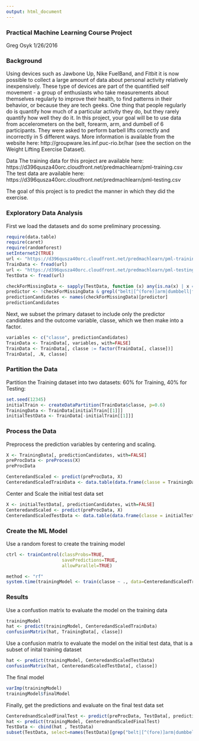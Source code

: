 ```yaml
---
output: html_document
---
```


### Practical Machine Learning Course Project
Greg Osyk
1/26/2016
  
### Background

Using devices such as Jawbone Up, Nike FuelBand, and Fitbit it is now possible to collect a large amount of data about personal activity relatively inexpensively. These type of devices are part of the quantified self movement - a group of enthusiasts who take measurements about themselves regularly to improve their health, to find patterns in their behavior, or because they are tech geeks. One thing that people regularly do is quantify how much of a particular activity they do, but they rarely quantify how well they do it. In this project, your goal will be to use data from accelerometers on the belt, forearm, arm, and dumbell of 6 participants. They were asked to perform barbell lifts correctly and incorrectly in 5 different ways. More information is available from the website here: http://groupware.les.inf.puc-rio.br/har (see the section on the Weight Lifting Exercise Dataset).

Data
The training data for this project are available here:
https://d396qusza40orc.cloudfront.net/predmachlearn/pml-training.csv
The test data are available here:
https://d396qusza40orc.cloudfront.net/predmachlearn/pml-testing.csv

The goal of this project is to predict the manner in which they did the exercise. 


### Exploratory Data Analysis
First we load the datasets and do some preliminary processing.
```r
require(data.table)
require(caret)
require(randomforest)
setInternet2(TRUE)
url <- "https://d396qusza40orc.cloudfront.net/predmachlearn/pml-training.csv"
TrainData <- fread(url)
url <- "https://d396qusza40orc.cloudfront.net/predmachlearn/pml-testing.csv"
TestData <- fread(url)

checkForMissingData <- sapply(TestData, function (x) any(is.na(x) | x == ""))
predictor <- !checkForMissingData & grepl("belt|[^(fore)]arm|dumbbell|forearm", names(checkForMissingData))
predictionCandidates <- names(checkForMissingData)[predictor]
predictionCandidates
```
Next, we subset the primary dataset to include only the predictor candidates and the outcome variable, classe, which we then make into a factor.
```r
variables <- c("classe", predictionCandidates)
TrainData <- TrainData[, variables, with=FALSE]
TrainData <- TrainData[, classe := factor(TrainData[, classe])]
TrainData[, .N, classe]
```
### Partition the Data
Partition the Training dataset into two datasets: 60% for Training, 40% for Testing:
```r
set.seed(12345)
initialTrain <- createDataPartition(TrainData$classe, p=0.6)
TrainingData <- TrainData[initialTrain[[1]]]
initialTestData <- TrainData[-initialTrain[[1]]]
```
### Process the Data
Preprocess the prediction variables by centering and scaling.
```r
X <- TrainingData[, predictionCandidates, with=FALSE]
preProcData <- preProcess(X)
preProcData

CenteredandScaled <- predict(preProcData, X)
CenteredandScaledTrainData <- data.table(data.frame(classe = TrainingData[, classe], CenteredandScaled))
```
Center and Scale the initial test data set
```r
X <- initialTestData[, predictionCandidates, with=FALSE]
CenteredandScaled <- predict(preProcData, X)
CenteredandScaledTestData <- data.table(data.frame(classe = initialTestData[, classe], CenteredandScaled))
```
### Create the ML Model
Use a random forest to create the training model
```r
ctrl <- trainControl(classProbs=TRUE,
                     savePredictions=TRUE,
                     allowParallel=TRUE)

method <- "rf"
system.time(trainingModel <- train(classe ~ ., data=CenteredandScaledTrainData, method=method))
```
### Results
Use a confustion matrix to evaluate the model on the training data
```r
trainingModel
hat <- predict(trainingModel, CenteredandScaledTrainData)
confusionMatrix(hat, TrainingData[, classe])
```
Use a confusion matrix to evaluate the model on the initial test data, that is a subset of inital training dataset
```r
hat <- predict(trainingModel, CenteredandScaledTestData)
confusionMatrix(hat, CenteredandScaledTestData[, classe])
```
The final model
```r
varImp(trainingModel)
trainingModel$finalModel
```

Finally, get the predictions and evaluate on the final test data set
```r
CenterednandScaledFinalTest <- predict(preProcData, TestData[, predictionCandidates, with=FALSE])
hat <- predict(trainingModel, CenterednandScaledFinalTest)
TestData <- cbind(hat , TestData)
subset(TestData, select=names(TestData)[grep("belt|[^(fore)]arm|dumbbell|forearm", names(TestData), invert=TRUE)])
```




